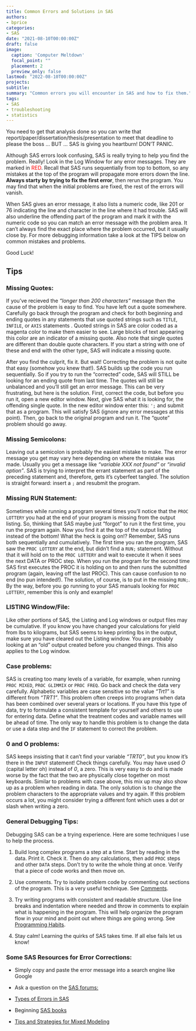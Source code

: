 ```yaml
---
title: Common Errors and Solutions in SAS
authors:
- bprice
categories:
- SAS
date: "2021-08-10T00:00:00Z"
draft: false
image:
  caption: 'Computer Meltdown'
  focal_point: ""
  placement: 2
  preview_only: false
lastmod: "2022-08-10T00:00:00Z"
projects:
subtitle: 
summary: "Common errors you will encounter in SAS and how to fix them."
tags:
- SAS
- troubleshooting
- statistics
---
```


You need to get that analysis done so you can write that report/paper/dissertation/thesis/presentation to meet that deadline to please the boss ... BUT ... SAS is giving you heartburn! DON'T PANIC. 

Although SAS errors look confusing, SAS is really trying to help you find the problem. Really! Look in the Log Window for any error messages. They are marked in <span style="color:red">RED</span>. Recall that SAS runs sequentially from top to bottom, so any mistakes at the top of the program will propagate more errors down the line. **Always starty by trying to fix the first error**, then rerun the program. You may find that when the initial problems are fixed, the rest of the errors will vanish. 

When SAS gives an error message, it also lists a numeric code, like 201 or 76 indicating the line and character in the line where it had trouble. SAS will also underline the offending part of the program and mark it with the numeric code so you can match an error message with the problem area. It can't always find the exact place where the problem occurred, but it usually close by. For more debugging information take a look at the TIPS below on common mistakes and problems. 

Good Luck!

## Tips

### Missing Quotes:

If you've recieved the *"longer than 200 characters"* message then the cause of the problem is easy to find. You have left out a quote somewhere. Carefully go back through the program and check for both beginning and ending quotes in any statements that use quoted strings such as `TITLE`, `INFILE`, or `AXIS` statements . Quoted strings in SAS are color coded as a magenta color to make them easier to see. Large blocks of text appearing this color are an indicator of a missing quote. Also note that single quotes are different than double quote characters. If you start a string with one of these and end with the other type, SAS will indicate a missing quote.

After you find the culprit, fix it. But wait! Correcting the problem is not quite that easy (somehow you knew that!). SAS builds up the code you run sequentially. So if you try to run the "corrected" code, SAS will STILL be looking for an ending quote from last time. The quotes will still be unbalanced and you'll still get an error message. This can be very frustrating, but here is the solution. First, correct the code, but before you run it, open a new editor window. Next, give SAS what it is looking for, the offending single quote. In the new editor window enter this: `';` and submit that as a program. This will satisfy SAS (ignore any error messages at this point). Then, go back to the original program and run it. The "quote" problem should go away.

### Missing Semicolons:

Leaving out a semicolon is probably the easiest mistake to make. The error message you get may vary here depending on where the mistake was made. Usually you get a message like *"variable XXX not found"* or *"invalid option"*. SAS is trying to interpret the errant statement as part of the preceding statement and, therefore, gets it's cyberfeet tangled. The solution is straight forward: insert a `;` and resubmit the program.

### Missing RUN Statement:

Sometimes while running a program several times you'll notice that the `PROC LOTTERY` you had at the end of your program is missing from the output listing. So, thinking that SAS maybe just "forgot" to run it the first time, you run the program again. Now you find it at the top of the output listing instead of the bottom! What the heck is going on!? Remember, SAS runs both sequentially and cumulatively. The first time you ran the program, SAS saw the `PROC LOTTERY` at the end, but didn't find a `RUN;` statement. Without that it will hold on to the `PROC LOTTERY` and wait to execute it when it sees the next DATA or PROC step. When you run the program for the second time SAS first executes the PROC it is holding on to and then runs the submitted program (again, leaving off the last PROC). This can cause confusion to no end (no pun intended!). The solution, of course, is to put in the missing `RUN;`. By the way, before you go running to your SAS manuals looking for `PROC LOTTERY`, remember this is only and example!

### LISTING Window/File:

Like other portions of SAS, the Listing and Log windows or output files may be cumulative. If you know you have changed your calculations for yield from lbs to kilograms, but SAS seems to keep printing lbs in the output, make sure you have cleared out the Listing window. You are probably looking at an "old" output created before you changed things. This also applies to the Log window.

### Case problems:

SAS is creating too many levels of a variable, for example, when running `PROC MIXED`, `PROC GLIMMIX` or `PROC FREQ`. Go back and check the data very carefully. Alphabetic variables are case sensitive so the value *"Trt1"* is different from *"TRT1"*. This problem often creeps into programs when data has been combined over several years or locations. If you have this type of data, try to formulate a consistent template for yourself and others to use for entering data. Define what the treatment codes and variable names will be ahead of time. The only way to handle this problem is to change the data or use a data step and the `IF` statement to correct the problem.

### 0 and O problems:

SAS keeps insisting that it can't find your variable *"TRT0"*, but you know it's there in the `INPUT` statement! Check things carefully. You may have used *O* (capital letter oh) instead of *0*, a zero. This is very easy to do and is made worse by the fact that the two are physically close together on most keyboards. Similar to problems with case above, this mix up may also show up as a problem when reading in data. The only solution is to change the problem characters to the appropriate values and try again. If this problem occurs a lot, you might consider trying a different font which uses a dot or slash when writing a zero.

### General Debugging Tips:

Debugging SAS can be a trying experience. Here are some techniques I use to help the process.

1.  Build long complex programs a step at a time. Start by reading in the data. Print it. Check it. Then do any calculations, then add `PROC` steps and other `DATA` steps. Don't try to write the whole thing at once. Verify that a piece of code works and then move on.

2.  Use comments. Try to isolate problem code by commenting out sections of the program. This is a very useful technique. See [Comments](https://agstats.io/tutorials/sas-data-step.html#42_Commenting_and_Documentation).

3.  Try writing programs with consistent and readable structure. Use line breaks and indentation where needed and throw in comments to explain what is happening in the program. This will help organize the program flow in your mind and point out where things are going wrong. See [Programming Habits](https://agstats.io/tutorials/sas-data-step.html#4_Programming_Habits).

4.  Stay calm! Learning the quirks of SAS takes time. If all else fails let us know!

### Some SAS Resources for Error Corrections:

-   Simply copy and paste the error message into a search engine like Google

-   Ask a question on the [SAS forums:](https://communities.sas.com/)

-   [Types of Errors in SAS](https://documentation.sas.com/doc/en/pgmsascdc/9.4_3.5/lrcon/n1g8q3l1j2z1hjn1gj1hln0ci5gn.htm)

-   Beginning [SAS books](https://blogs.sas.com/content/sgf/2021/09/13/top-books-for-sas-programmers/)

-   [Tips and Strategies for Mixed Modeling](http://support.sas.com/resources/papers/proceedings12/332-2012.pdf)
